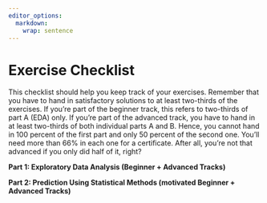 ```yaml
---
editor_options: 
  markdown: 
    wrap: sentence
---
```


\newpage

# Exercise Checklist

This checklist should help you keep track of your exercises. Remember that you have to hand in satisfactory solutions to at least two-thirds of the exercises. If you're part of the beginner track, this refers to two-thirds of part A (EDA) only. If you're part of the advanced track, you have to hand in at least two-thirds of both individual parts A and B. Hence, you cannot hand in 100 percent of the first part and only 50 percent of the second one. You'll need more than 66% in each one for a certificate. After all, you're not that advanced if you only did half of it, right?

**Part 1: Exploratory Data Analysis (Beginner + Advanced Tracks)**


**Part 2: Prediction Using Statistical Methods (motivated Beginner + Advanced Tracks)**

